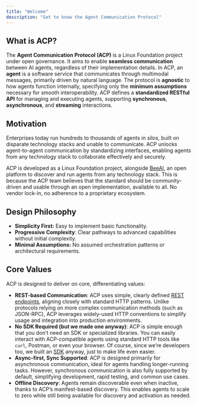```yaml
---
title: "Welcome"
description: "Get to know the Agent Communication Protocol"
---
```


## What is ACP?

The **Agent Communication Protocol (ACP)** is a Linux Foundation project under open governance. It aims to enable **seamless communication** between AI agents, regardless of their implementation details. In ACP, an **agent** is a software service that communicates through multimodal messages, primarily driven by natural language. The protocol is **agnostic** to how agents function internally, specifying only the **minimum assumptions** necessary for smooth interoperability. ACP defines a **standardized RESTful API** for managing and executing agents, supporting **synchronous**, **asynchronous**, and **streaming** interactions.

## Motivation

Enterprises today run hundreds to thousands of agents in silos, built on disparate technology stacks and unable to communicate. ACP unlocks agent-to-agent communication by standardizing interfaces, enabling agents from any technology stack to collaborate effectively and securely.

ACP is developed as a Linux Foundation project, alongside [BeeAI](https://docs.beeai.dev), an open platform to discover and run agents from any technology stack. This is because the ACP team believes that the standard should be community-driven and usable through an open implementation, available to all. No vendor lock-in, no adherence to a proprietary ecosystem.

## Design Philosophy

- **Simplicity First:** Easy to implement basic functionality.
- **Progressive Complexity**: Clear pathways to advanced capabilities without initial complexity.
- **Minimal Assumptions:** No assumed orchestration patterns or architectural requirements.

## Core Values

ACP is designed to deliver on core, differentiating values:

- **REST-based Communication**: ACP uses simple, clearly defined [REST endpoints](/spec/agents-list), aligning closely with standard HTTP patterns. Unlike protocols relying on more complex communication methods (such as JSON-RPC), ACP leverages widely-used HTTP conventions to simplify usage and integration into production environments.
- **No SDK Required (but we made one anyway)**: ACP is simple enough that you don’t need an SDK or specialized libraries. You can easily interact with ACP-compatible agents using standard HTTP tools like `curl`, Postman, or even your browser. Of course, since we’re developers too, we built an [SDK](https://github.com/i-am-bee/acp/tree/main/python) anyway, just to make life even easier.
- **Async-first, Sync Supported**: ACP is designed primarily for asynchronous communication, ideal for agents handling longer-running tasks. However, synchronous communication is also fully supported by default, simplifying development, rapid testing, and common use cases.
- **Offline Discovery**: Agents remain discoverable even when inactive, thanks to ACP’s manifest-based discovery. This enables agents to scale to zero while still being available for discovery and activation as needed.
